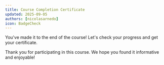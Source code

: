 ```yaml
---
title: Course Completion Certificate
updated: 2025-09-05
authors: [nicolasarnedo]
icon: BadgeCheck
---
```



You've made it to the end of the course! Let's check your progress and get your certificate.

<CertificatePage courseId="fundraising-finance"/>

Thank you for participating in this course. We hope you found it informative and enjoyable!
